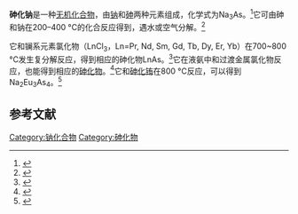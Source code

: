 {{Chembox
| ImageFile = Na3AsOffsetLayer.tif
| ImageSize = 
| ImageAlt = 
| IUPACName = Disodioarsanylsodium
| OtherNames = 砷化三钠
|Section1={{Chembox Identifiers
| CASNo = 12044-25-6
| ChemSpiderID = 74787
| EINECS = 234-952-5
| PubChem = 82879
| StdInChI=1S/As.3Na
| StdInChIKey = MMQSOEGXVXPNSH-UHFFFAOYSA-N
| SMILES = [Na][As]([Na])[Na]
 }}
|Section2={{Chembox Properties
| Formula = Na<sub>3</sub>As
| MolarMass = 143.89
| Appearance = 棕紫色固体
| Density = 2.36 g·cm<sup>−3</sup>
| MeltingPt = 
| BoilingPt = 
| Solubility = 水解}}
|Section7={{Chembox Hazards
| MainHazards = 有毒
| FlashPt = 
| AutoignitionPt = }}
|Section8={{Chembox Related
| OtherAnions=[[氮化钠|氮化钠]]<br>[[磷化钠|磷化钠]]<br>[[锑化钠|锑化钠]]
 }}
}}

'''砷化钠'''是一种[[无机化合物|无机化合物]]，由[[钠|钠]]和[[砷|砷]]两种元素组成，化学式为Na<sub>3</sub>As。<ref>{{Cite web|url=https://www.americanelements.com/sodium-arsenide-12044-25-6|title=Sodium Arsenide|last=Elements|first=American|website=American Elements|access-date=2018-12-05|archive-date=2019-03-28|archive-url=https://web.archive.org/web/20190328095537/https://www.americanelements.com/sodium-arsenide-12044-25-6|dead-url=no}}</ref>它可由砷和钠在200–400 °C的化合反应得到，遇水或空气分解。<ref>{{Cite book | author = E. Dönges | title = Alkali Metals | work = Handbook of Preparative Inorganic Chemistry | edition = 2nd | editor = G. Brauer | publisher = Academic Press | date = 1963 | location = New York | page = 986 }}</ref> 

它和镧系元素氯化物（LnCl<sub>3</sub>，Ln=Pr, Nd, Sm, Gd, Tb, Dy, Er, Yb）在700~800 °C发生复分解反应，得到相应的砷化物LnAs。<ref>{{cite journal|journal=Journal of Materials Chemistry|volume=4|issue=2|language=en|issn=0959-9428|date=1994|pages=285|doi=10.1039/jm9940400285|url=http://xlink.rsc.org/?DOI=jm9940400285|title=Metathesis routes to lanthanide pnictides|accessdate=2021-01-20|author=Jonathan C. Fitzmaurice, Ivan P. Parkin, Adrian T. Rowley}}</ref>它在液氨中和过渡金属氯化物反应，也能得到相应的[[砷化物|砷化物]]。<ref>{{cite journal|journal=Inorganic Chemistry|volume=40|issue=27|language=en|issn=0020-1669|date=2001-12|pages=6940–6947|doi=10.1021/ic010648s|url=https://pubs.acs.org/doi/10.1021/ic010648s|title=Liquid Ammonia Mediated Metathesis: Synthesis of Binary Metal Chalcogenides and Pnictides|accessdate=2021-01-20|author=G. A. Shaw, I. P. Parkin}}</ref>它和[[砷化铕|砷化铕]]在800 °C反应，可以得到Na<sub>2</sub>Eu<sub>3</sub>As<sub>4</sub>。<ref>{{cite journal|journal=Journal of Solid State Chemistry|volume=97|issue=1|language=en|date=1992-03|pages=1–9|doi=10.1016/0022-4596(92)90002-D|url=https://linkinghub.elsevier.com/retrieve/pii/002245969290002D|title=On the structure and some properties of novel ternary pnictides: Na2M3Y4 (M = Sr, Eu; Y = P, As)|accessdate=2021-01-20|author=Wolfgang Hönle, Jianhua Lin, Martin Hartweg, Hans-Georg von Schnering|archive-date=2018-07-02|archive-url=https://web.archive.org/web/20180702031202/https://linkinghub.elsevier.com/retrieve/pii/002245969290002D|dead-url=no}}</ref>
==参考文献==
<references />

[[Category:钠化合物|Category:钠化合物]]
[[Category:砷化物|Category:砷化物]]

{{Inorganic-compound-stub}}